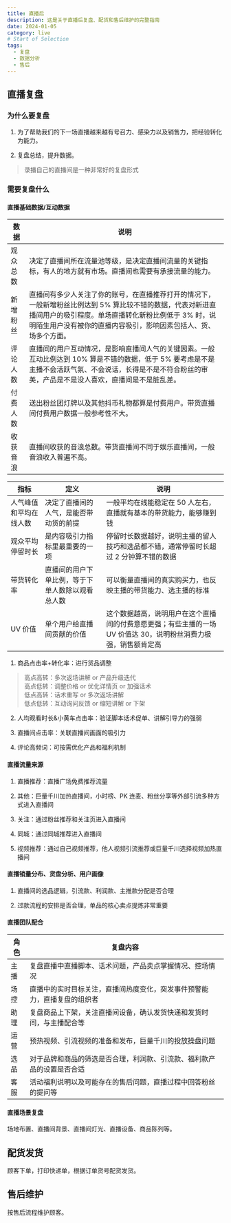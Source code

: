 ```yaml
---
title: 直播后
description: 这是关于直播后复盘、配货和售后维护的完整指南
date: 2024-01-05
category: live
# Start of Selection
tags:
  - 复盘
  - 数据分析
  - 售后
---
```


## 直播复盘

### 为什么要复盘

1. 为了帮助我们的下一场直播越来越有号召力、感染力以及销售力，把经验转化为能力。

2. 复盘总结，提升数据。

> 录播自己的直播间是一种非常好的复盘形式

### 需要复盘什么

#### 直播基础数据/互动数据

| 数据     | 说明                                                                                                                                                                                                                                 |
| -------- | ------------------------------------------------------------------------------------------------------------------------------------------------------------------------------------------------------------------------------------ |
| 观众总数 | 决定了直播间所在流量池等级，是决定直播间流量的关键指标，有人的地方就有市场。直播间也需要有承接流量的能力。                                                                                                                           |
| 新增粉丝 | 直播间有多少人关注了你的账号，在直播推荐打开的情况下，一般新增粉丝比例达到 5% 算比较不错的数据，代表对新进直播间用户的吸引程度。单场直播转化新粉比例低于 3% 时，说明陌生用户没有被你的直播内容吸引，影响因素包括人、货、场多个方面。 |
| 评论人数 | 直播间的用户互动情况，是影响直播间人气的关键因素。一般互动比例达到 10% 算是不错的数据，低于 5% 要考虑是不是主播不会活跃气氛、不会说话，长得是不是不符合粉丝的审美，产品是不是没人喜欢，直播间是不是脏乱差。                          |
| 付费人数 | 送出粉丝团灯牌以及其他抖币礼物都算是付费用户。带货直播间付费用户数据一般参考性不大。                                                                                                                                                 |
| 收获音浪 | 直播间收获的音浪总数。带货直播间不同于娱乐直播间，一般音浪收入普遍不高。                                                                                                                                                             |

| 指标                   | 定义                                             | 说明                                                                                                            |
| ---------------------- | ------------------------------------------------ | --------------------------------------------------------------------------------------------------------------- |
| 人气峰值和平均在线人数 | 决定了直播间的人气，是能否带动货的前提           | 一般平均在线能稳定在 50 人左右，直播就有基本的带货能力，能够赚到钱                                              |
| 观众平均停留时长       | 是内容吸引力指标里最重要的一项                   | 停留时长数据越好，说明主播的留人技巧和选品都不错，通常停留时长超过 2 分钟算不错的数据                           |
| 带货转化率             | 直播间的用户下单比例，等于下单人数除以观看总人数 | 可以衡量直播间的真实购买力，也反映主播的带货能力、选主播的标准                                                  |
| UV 价值                | 单个用户给直播间贡献的价值                       | 这个数据越高，说明用户在这个直播间的付费意愿更强；有些主播的一场 UV 价值达 30，说明粉丝消费力极强，销售额肯定高 |

1. 商品点击率+转化率：进行货品调整

> 高点高转：多次返场讲解 or 产品升级迭代  
> 高点低转：调整价格 or 优化详情页 or 加强话术  
> 低点高转：话术重写 or 多次返场讲解  
> 低点低转：互动询问反馈 or 缩短讲解 or 下架

2. 人均观看时长&小黄车点击率：验证脚本话术促单、讲解引导力的强弱

3. 直播间点击率：关联直播间画面的吸引力

4. 评论高频词：可按需优化产品和福利机制

#### 直播流量来源

1. 直播推荐：直播广场免费推荐流量

2. 其他：巨量千川加热直播间，小时榜、PK 连麦、粉丝分享等外部引流多种方式进入直播间

3. 关注：通过粉丝推荐和关注页进入直播间

4. 同城：通过同城推荐进入直播间

5. 视频推荐：通过自己视频推荐，他人视频引流推荐或巨量千川选择视频加热直播间

#### 直播销量分布、货盘分析、用户画像

1. 直播间的选品逻辑，引流款、利润款、主推款分配是否合理

2. 过款流程的安排是否合理，单品的核心卖点提炼非常重要

#### 直播团队配合

| 角色 | 复盘内容                                                                 |
| ---- | ------------------------------------------------------------------------ |
| 主播 | 复盘直播中直播脚本、话术问题，产品卖点掌握情况、控场情况                 |
| 场控 | 直播中的实时目标关注，直播间热度变化，突发事件预警能力，直播复盘的组织者 |
| 助理 | 复盘商品上下架，关注直播间设备，确认发货快递和发货时间，与主播配合等     |
| 运营 | 预热视频、引流视频的准备和发布，巨量千川的投放操盘问题                   |
| 选品 | 对于品牌和商品的筛选是否合理，利润款、引流款、福利款产品的设置是否合适   |
| 客服 | 活动福利说明以及可能存在的售后问题，直播过程中回答粉丝的提问等           |

#### 直播场景复盘

场地布置、直播间背景、直播间灯光、直播设备、商品陈列等。

## 配货发货

顾客下单，打印快递单，根据订单货号配货发货。

## 售后维护

按售后流程维护顾客。
